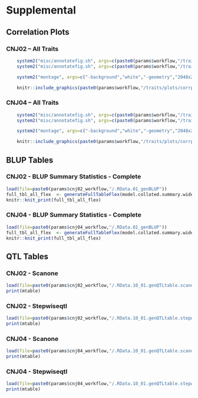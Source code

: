 # Supplemental {#supplemental}

## Correlation Plots

### CNJ02 -- All Traits

```r
    system2("misc/annotatefig.sh", args=c(paste0(params$workflow,"/traits/plots/corrplot.cnj02.ts.png"),"A"))
    system2("misc/annotatefig.sh", args=c(paste0(params$workflow,"/traits/plots/corrplot.cnj02.ts.inv.png"),"B"))
```

```r
    system2("montage", args=c("-background","white","-geometry","2048x2048+20+20","-bordercolor","black","-border","2","-tile","1x2",paste0(params$workflow,"/traits/plots/corrplot.cnj02.ts.A.png"), paste0(params$workflow,"/traits/plots/corrplot.cnj02.ts.inv.B.png"), paste0(params$workflow,"/traits/plots/corrplot.cnj02.ts.combined.png")))
```

```r
    knitr::include_graphics(paste0(params$workflow,"/traits/plots/corrplot.cnj02.ts.combined.png"))
```

### CNJ04 -- All Traits
```r
    system2("misc/annotatefig.sh", args=c(paste0(params$workflow,"/traits/plots/corrplot.cnj04.ts.png"),"A"))
    system2("misc/annotatefig.sh", args=c(paste0(params$workflow,"/traits/plots/corrplot.cnj04.ts.inv.png"),"B"))
```

```r
    system2("montage", args=c("-background","white","-geometry","2048x2048+20+20","-bordercolor","black","-border","2","-tile","1x2",paste0(params$workflow,"/traits/plots/corrplot.cnj04.ts.A.png"), paste0(params$workflow,"/traits/plots/corrplot.cnj04.ts.inv.B.png"), paste0(params$workflow,"/traits/plots/corrplot.cnj04.ts.combined.png")))
```

```r
    knitr::include_graphics(paste0(params$workflow,"/traits/plots/corrplot.cnj04.ts.combined.png"))
```

## BLUP Tables

### CNJ02 - BLUP Summary Statistics - Complete
```r
load(file=paste0(params$cnj02_workflow,"/.RData.01_genBLUP"))
full_tbl_all_flex  <- generateFullTableFlex(model.collated.summary.wide.tb)
knitr::knit_print(full_tbl_all_flex)
```

### CNJ04 - BLUP Summary Statistics - Complete
```r
load(file=paste0(params$cnj04_workflow,"/.RData.01_genBLUP"))
full_tbl_all_flex  <- generateFullTableFlex(model.collated.summary.wide.tb)
knitr::knit_print(full_tbl_all_flex)
```

## QTL Tables

### CNJ02 - Scanone
```r
load(file=paste0(params$cnj02_workflow,"/.RData.10_01.genQTLtable.scanone.2"))
print(mtable)
```
### CNJ02 - Stepwiseqtl
```r
load(file=paste0(params$cnj02_workflow,"/.RData.10_01.genQTLtable.stepwiseqtl.2"))
print(mtable)
```

### CNJ04 - Scanone
```r
load(file=paste0(params$cnj04_workflow,"/.RData.10_01.genQTLtable.scanone.2"))
print(mtable)
```
### CNJ04 - Stepwiseqtl
```r
load(file=paste0(params$cnj04_workflow,"/.RData.10_01.genQTLtable.stepwiseqtl.2"))
print(mtable)
```
